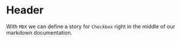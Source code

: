 
<Meta title="Molecules|Header" component={Header} />

# Header

With `MDX` we can define a story for `Checkbox` right in the middle of our
markdown documentation.


<Preview>
  <Story name='default'>
    <Header siteTitle={text('siteTitle', 'Conference Templates')} />
  </Story>
</Preview>

<Props of={Header} />


